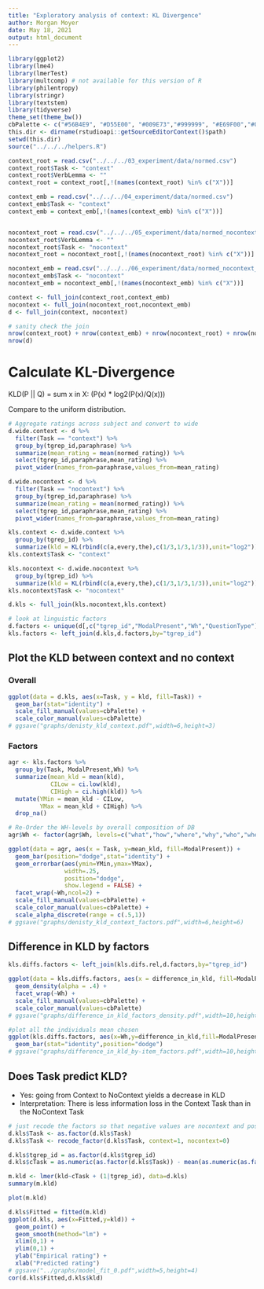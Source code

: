 ```yaml
---
title: "Exploratory analysis of context: KL Divergence"
author: Morgan Moyer
date: May 18, 2021
output: html_document
---
```


```r
library(ggplot2)
library(lme4)
library(lmerTest)
library(multcomp) # not available for this version of R
library(philentropy)
library(stringr)
library(textstem)
library(tidyverse)
theme_set(theme_bw())
cbPalette <- c("#56B4E9", "#D55E00", "#009E73","#999999", "#E69F00","#009E73","#56B4E9", "#D55E00", "#009E73","#999999", "#E69F00","#009E73","#56B4E9", "#D55E00", "#009E73","#999999", "#E69F00","#009E73","#56B4E9", "#D55E00", "#009E73","#999999", "#E69F00","#009E73")
this.dir <- dirname(rstudioapi::getSourceEditorContext()$path)
setwd(this.dir)
source("../../../helpers.R")
```


```r
context_root = read.csv("../../../03_experiment/data/normed.csv") 
context_root$Task <- "context"
context_root$VerbLemma <- ""
context_root = context_root[,!(names(context_root) %in% c("X"))]

context_emb = read.csv("../../../04_experiment/data/normed.csv") 
context_emb$Task <- "context"
context_emb = context_emb[,!(names(context_emb) %in% c("X"))]


nocontext_root = read.csv("../../../05_experiment/data/normed_nocontext_root.csv")
nocontext_root$VerbLemma <- ""
nocontext_root$Task <- "nocontext"
nocontext_root = nocontext_root[,!(names(nocontext_root) %in% c("X"))]

nocontext_emb = read.csv("../../../06_experiment/data/normed_nocontext_embedded.csv")
nocontext_emb$Task <- "nocontext"
nocontext_emb = nocontext_emb[,!(names(nocontext_emb) %in% c("X"))]
```

```r
context <- full_join(context_root,context_emb)
nocontext <- full_join(nocontext_root,nocontext_emb)
d <- full_join(context, nocontext)

# sanity check the join
nrow(context_root) + nrow(context_emb) + nrow(nocontext_root) + nrow(nocontext_emb)
nrow(d)
```

# Calculate KL-Divergence

KLD(P || Q) = sum x in X: (P(x) * log2(P(x)/Q(x)))

Compare to the uniform distribution.

```r
# Aggregate ratings across subject and convert to wide
d.wide.context <- d %>%
  filter(Task == "context") %>%
  group_by(tgrep_id,paraphrase) %>%
  summarize(mean_rating = mean(normed_rating)) %>%
  select(tgrep_id,paraphrase,mean_rating) %>%
  pivot_wider(names_from=paraphrase,values_from=mean_rating)

d.wide.nocontext <- d %>%
  filter(Task == "nocontext") %>%
  group_by(tgrep_id,paraphrase) %>%
  summarize(mean_rating = mean(normed_rating)) %>%
  select(tgrep_id,paraphrase,mean_rating) %>%
  pivot_wider(names_from=paraphrase,values_from=mean_rating)
```


```r
kls.context <- d.wide.context %>%
  group_by(tgrep_id) %>%
  summarize(kld = KL(rbind(c(a,every,the),c(1/3,1/3,1/3)),unit="log2"))
kls.context$Task <- "context"

kls.nocontext <- d.wide.nocontext %>%
  group_by(tgrep_id) %>%
  summarize(kld = KL(rbind(c(a,every,the),c(1/3,1/3,1/3)),unit="log2"))
kls.nocontext$Task <- "nocontext"
```

```r
d.kls <- full_join(kls.nocontext,kls.context)
```


```r
# look at linguistic factors
d.factors <- unique(d[,c("tgrep_id","ModalPresent","Wh","QuestionType")])
kls.factors <- left_join(d.kls,d.factors,by="tgrep_id")
```

## Plot the KLD between context and no context

### Overall
```r
ggplot(data = d.kls, aes(x=Task, y = kld, fill=Task)) +
  geom_bar(stat="identity") +
  scale_fill_manual(values=cbPalette) +
  scale_color_manual(values=cbPalette)
# ggsave("graphs/denisty_kld_context.pdf",width=6,height=3)
```


### Factors
```r
agr <- kls.factors %>% 
  group_by(Task, ModalPresent,Wh) %>% 
  summarize(mean_kld = mean(kld), 
            CILow = ci.low(kld), 
            CIHigh = ci.high(kld)) %>%
  mutate(YMin = mean_kld - CILow, 
         YMax = mean_kld + CIHigh) %>%
  drop_na()

# Re-Order the WH-levels by overall composition of DB
agr$Wh <- factor(agr$Wh, levels=c("what","how","where","why","who","when"))

ggplot(data = agr, aes(x = Task, y=mean_kld, fill=ModalPresent)) +
  geom_bar(position="dodge",stat="identity") +
  geom_errorbar(aes(ymin=YMin,ymax=YMax),
                width=.25,
                position="dodge", 
                show.legend = FALSE) +
  facet_wrap(~Wh,ncol=2) +
  scale_fill_manual(values=cbPalette) +
  scale_color_manual(values=cbPalette) +
  scale_alpha_discrete(range = c(.5,1))
# ggsave("graphs/denisty_kld_context_factors.pdf",width=6,height=6)
```


## Difference in KLD by factors
```r
kls.diffs.factors <- left_join(kls.difs.rel,d.factors,by="tgrep_id")

ggplot(data = kls.diffs.factors, aes(x = difference_in_kld, fill=ModalPresent)) +
  geom_density(alpha = .4) +
  facet_wrap(~Wh) +
  scale_fill_manual(values=cbPalette) +
  scale_color_manual(values=cbPalette)
# ggsave("graphs/difference_in_kld_factors_density.pdf",width=10,height=8)

#plot all the individuals mean chosen
ggplot(kls.diffs.factors, aes(x=Wh,y=difference_in_kld,fill=ModalPresent)) +
  geom_bar(stat="identity",position="dodge")
# ggsave("graphs/difference_in_kld_by-item_factors.pdf",width=10,height=8)

```


## Does Task predict KLD?

- Yes: going from Context to NoContext yields a decrease in KLD
- Interpretation: There is less information loss in the Context Task than in the NoContext Task
```r
# just recode the factors so that negative values are nocontext and positive values are context
d.kls$Task <- as.factor(d.kls$Task)
d.kls$Task <- recode_factor(d.kls$Task, context=1, nocontext=0)

d.kls$tgrep_id = as.factor(d.kls$tgrep_id)
d.kls$cTask = as.numeric(as.factor(d.kls$Task)) - mean(as.numeric(as.factor(d.kls$Task)))

m.kld <- lmer(kld~cTask + (1|tgrep_id), data=d.kls)
summary(m.kld)

plot(m.kld)
```

```r

d.kls$Fitted = fitted(m.kld)
ggplot(d.kls, aes(x=Fitted,y=kld)) +
  geom_point() +
  geom_smooth(method="lm") +
  xlim(0,1) +
  ylim(0,1) +
  ylab("Empirical rating") +
  xlab("Predicted rating")
# ggsave("../graphs/model_fit_0.pdf",width=5,height=4)
cor(d.kls$Fitted,d.kls$kld)
```



